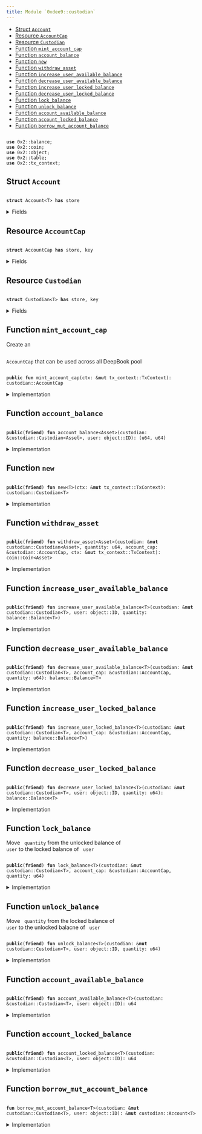 ```yaml
---
title: Module `0xdee9::custodian`
---
```


<Link id="0xdee9_custodian"/>


-  [Struct `Account`](#0xdee9_custodian_Account)
-  [Resource `AccountCap`](#0xdee9_custodian_AccountCap)
-  [Resource `Custodian`](#0xdee9_custodian_Custodian)
-  [Function `mint_account_cap`](#0xdee9_custodian_mint_account_cap)
-  [Function `account_balance`](#0xdee9_custodian_account_balance)
-  [Function `new`](#0xdee9_custodian_new)
-  [Function `withdraw_asset`](#0xdee9_custodian_withdraw_asset)
-  [Function `increase_user_available_balance`](#0xdee9_custodian_increase_user_available_balance)
-  [Function `decrease_user_available_balance`](#0xdee9_custodian_decrease_user_available_balance)
-  [Function `increase_user_locked_balance`](#0xdee9_custodian_increase_user_locked_balance)
-  [Function `decrease_user_locked_balance`](#0xdee9_custodian_decrease_user_locked_balance)
-  [Function `lock_balance`](#0xdee9_custodian_lock_balance)
-  [Function `unlock_balance`](#0xdee9_custodian_unlock_balance)
-  [Function `account_available_balance`](#0xdee9_custodian_account_available_balance)
-  [Function `account_locked_balance`](#0xdee9_custodian_account_locked_balance)
-  [Function `borrow_mut_account_balance`](#0xdee9_custodian_borrow_mut_account_balance)


<pre><code>
<b>use</b> <Link href="../iota-framework/balance#0x2_balance">0x2::balance</Link>;
<b>use</b> <Link href="../iota-framework/coin#0x2_coin">0x2::coin</Link>;
<b>use</b> <Link href="../iota-framework/object#0x2_object">0x2::object</Link>;
<b>use</b> <Link href="../iota-framework/table#0x2_table">0x2::table</Link>;
<b>use</b> <Link href="../iota-framework/tx_context#0x2_tx_context">0x2::tx_context</Link>;
</code></pre>



<Link id="0xdee9_custodian_Account"></Link>

## Struct `Account`



<pre><code>
<b>struct</b> <Link href="custodian#0xdee9_custodian_Account">Account</Link>&lt;T&gt; <b>has</b> store
</code></pre>



<details>
<summary>Fields</summary>


<dl>
<dt>
<code>
available_balance: <Link href="../iota-framework/balance#0x2_balance_Balance">balance::Balance</Link>&lt;T&gt;</code>
</dt>
<dd>

</dd>
<dt>
<code>
locked_balance: <Link href="../iota-framework/balance#0x2_balance_Balance">balance::Balance</Link>&lt;T&gt;</code>
</dt>
<dd>

</dd>
</dl>


</details>

<Link id="0xdee9_custodian_AccountCap"></Link>

## Resource `AccountCap`



<pre><code>
<b>struct</b> <Link href="custodian#0xdee9_custodian_AccountCap">AccountCap</Link> <b>has</b> store, key
</code></pre>



<details>
<summary>Fields</summary>


<dl>
<dt>
<code>
id: <Link href="../iota-framework/object#0x2_object_UID">object::UID</Link></code>
</dt>
<dd>

</dd>
</dl>


</details>

<Link id="0xdee9_custodian_Custodian"></Link>

## Resource `Custodian`



<pre><code>
<b>struct</b> <Link href="custodian#0xdee9_custodian_Custodian">Custodian</Link>&lt;T&gt; <b>has</b> store, key
</code></pre>



<details>
<summary>Fields</summary>


<dl>
<dt>
<code>
id: <Link href="../iota-framework/object#0x2_object_UID">object::UID</Link></code>
</dt>
<dd>

</dd>
<dt>
<code>
account_balances: <Link href="../iota-framework/table#0x2_table_Table">table::Table</Link>&lt;<Link href="../iota-framework/object#0x2_object_ID">object::ID</Link>, <Link href="custodian#0xdee9_custodian_Account">custodian::Account</Link>&lt;T&gt;&gt;</code>
</dt>
<dd>
 Map from an AccountCap object ID to an Account object
</dd>
</dl>


</details>

<Link id="0xdee9_custodian_mint_account_cap"></Link>

## Function `mint_account_cap`

Create an <code>
<Link href="custodian#0xdee9_custodian_AccountCap">AccountCap</Link></code> that can be used across all DeepBook pool


<pre><code>
<b>public</b> <b>fun</b> <Link href="custodian#0xdee9_custodian_mint_account_cap">mint_account_cap</Link>(ctx: &<b>mut</b> <Link href="../iota-framework/tx_context#0x2_tx_context_TxContext">tx_context::TxContext</Link>): <Link href="custodian#0xdee9_custodian_AccountCap">custodian::AccountCap</Link>
</code></pre>



<details>
<summary>Implementation</summary>


<pre><code>
<b>public</b> <b>fun</b> <Link href="custodian#0xdee9_custodian_mint_account_cap">mint_account_cap</Link>(ctx: &<b>mut</b> TxContext): <Link href="custodian#0xdee9_custodian_AccountCap">AccountCap</Link> \{
    <Link href="custodian#0xdee9_custodian_AccountCap">AccountCap</Link> \{ id: <Link href="../iota-framework/object#0x2_object_new">object::new</Link>(ctx) }
}
</code></pre>



</details>

<Link id="0xdee9_custodian_account_balance"></Link>

## Function `account_balance`



<pre><code>
<b>public</b>(<b>friend</b>) <b>fun</b> <Link href="custodian#0xdee9_custodian_account_balance">account_balance</Link>&lt;Asset&gt;(<Link href="custodian#0xdee9_custodian">custodian</Link>: &<Link href="custodian#0xdee9_custodian_Custodian">custodian::Custodian</Link>&lt;Asset&gt;, user: <Link href="../iota-framework/object#0x2_object_ID">object::ID</Link>): (u64, u64)
</code></pre>



<details>
<summary>Implementation</summary>


<pre><code>
<b>public</b>(package) <b>fun</b> <Link href="custodian#0xdee9_custodian_account_balance">account_balance</Link>&lt;Asset&gt;(
    <Link href="custodian#0xdee9_custodian">custodian</Link>: &<Link href="custodian#0xdee9_custodian_Custodian">Custodian</Link>&lt;Asset&gt;,
    user: ID
): (u64, u64) \{
    // <b>if</b> <Link href="custodian#0xdee9_custodian">custodian</Link> account is not created yet, directly <b>return</b> (0, 0) rather than <b>abort</b>
    <b>if</b> (!<Link href="../iota-framework/table#0x2_table_contains">table::contains</Link>(&<Link href="custodian#0xdee9_custodian">custodian</Link>.account_balances, user)) \{
        <b>return</b> (0, 0)
    };
    <b>let</b> account_balances = <Link href="../iota-framework/table#0x2_table_borrow">table::borrow</Link>(&<Link href="custodian#0xdee9_custodian">custodian</Link>.account_balances, user);
    <b>let</b> avail_balance = <Link href="../iota-framework/balance#0x2_balance_value">balance::value</Link>(&account_balances.available_balance);
    <b>let</b> locked_balance = <Link href="../iota-framework/balance#0x2_balance_value">balance::value</Link>(&account_balances.locked_balance);
    (avail_balance, locked_balance)
}
</code></pre>



</details>

<Link id="0xdee9_custodian_new"></Link>

## Function `new`



<pre><code>
<b>public</b>(<b>friend</b>) <b>fun</b> <Link href="custodian#0xdee9_custodian_new">new</Link>&lt;T&gt;(ctx: &<b>mut</b> <Link href="../iota-framework/tx_context#0x2_tx_context_TxContext">tx_context::TxContext</Link>): <Link href="custodian#0xdee9_custodian_Custodian">custodian::Custodian</Link>&lt;T&gt;
</code></pre>



<details>
<summary>Implementation</summary>


<pre><code>
<b>public</b>(package) <b>fun</b> <Link href="custodian#0xdee9_custodian_new">new</Link>&lt;T&gt;(ctx: &<b>mut</b> TxContext): <Link href="custodian#0xdee9_custodian_Custodian">Custodian</Link>&lt;T&gt; \{
    <Link href="custodian#0xdee9_custodian_Custodian">Custodian</Link>&lt;T&gt; \{
        id: <Link href="../iota-framework/object#0x2_object_new">object::new</Link>(ctx),
        account_balances: <Link href="../iota-framework/table#0x2_table_new">table::new</Link>(ctx),
    }
}
</code></pre>



</details>

<Link id="0xdee9_custodian_withdraw_asset"></Link>

## Function `withdraw_asset`



<pre><code>
<b>public</b>(<b>friend</b>) <b>fun</b> <Link href="custodian#0xdee9_custodian_withdraw_asset">withdraw_asset</Link>&lt;Asset&gt;(<Link href="custodian#0xdee9_custodian">custodian</Link>: &<b>mut</b> <Link href="custodian#0xdee9_custodian_Custodian">custodian::Custodian</Link>&lt;Asset&gt;, quantity: u64, account_cap: &<Link href="custodian#0xdee9_custodian_AccountCap">custodian::AccountCap</Link>, ctx: &<b>mut</b> <Link href="../iota-framework/tx_context#0x2_tx_context_TxContext">tx_context::TxContext</Link>): <Link href="../iota-framework/coin#0x2_coin_Coin">coin::Coin</Link>&lt;Asset&gt;
</code></pre>



<details>
<summary>Implementation</summary>


<pre><code>
<b>public</b>(package) <b>fun</b> <Link href="custodian#0xdee9_custodian_withdraw_asset">withdraw_asset</Link>&lt;Asset&gt;(
    <Link href="custodian#0xdee9_custodian">custodian</Link>: &<b>mut</b> <Link href="custodian#0xdee9_custodian_Custodian">Custodian</Link>&lt;Asset&gt;,
    quantity: u64,
    account_cap: &<Link href="custodian#0xdee9_custodian_AccountCap">AccountCap</Link>,
    ctx: &<b>mut</b> TxContext
): Coin&lt;Asset&gt; \{
    <Link href="../iota-framework/coin#0x2_coin_from_balance">coin::from_balance</Link>(<Link href="custodian#0xdee9_custodian_decrease_user_available_balance">decrease_user_available_balance</Link>&lt;Asset&gt;(<Link href="custodian#0xdee9_custodian">custodian</Link>, account_cap, quantity), ctx)
}
</code></pre>



</details>

<Link id="0xdee9_custodian_increase_user_available_balance"></Link>

## Function `increase_user_available_balance`



<pre><code>
<b>public</b>(<b>friend</b>) <b>fun</b> <Link href="custodian#0xdee9_custodian_increase_user_available_balance">increase_user_available_balance</Link>&lt;T&gt;(<Link href="custodian#0xdee9_custodian">custodian</Link>: &<b>mut</b> <Link href="custodian#0xdee9_custodian_Custodian">custodian::Custodian</Link>&lt;T&gt;, user: <Link href="../iota-framework/object#0x2_object_ID">object::ID</Link>, quantity: <Link href="../iota-framework/balance#0x2_balance_Balance">balance::Balance</Link>&lt;T&gt;)
</code></pre>



<details>
<summary>Implementation</summary>


<pre><code>
<b>public</b>(package) <b>fun</b> <Link href="custodian#0xdee9_custodian_increase_user_available_balance">increase_user_available_balance</Link>&lt;T&gt;(
    <Link href="custodian#0xdee9_custodian">custodian</Link>: &<b>mut</b> <Link href="custodian#0xdee9_custodian_Custodian">Custodian</Link>&lt;T&gt;,
    user: ID,
    quantity: Balance&lt;T&gt;,
) \{
    <b>let</b> account = <Link href="custodian#0xdee9_custodian_borrow_mut_account_balance">borrow_mut_account_balance</Link>&lt;T&gt;(<Link href="custodian#0xdee9_custodian">custodian</Link>, user);
    <Link href="../iota-framework/balance#0x2_balance_join">balance::join</Link>(&<b>mut</b> account.available_balance, quantity);
}
</code></pre>



</details>

<Link id="0xdee9_custodian_decrease_user_available_balance"></Link>

## Function `decrease_user_available_balance`



<pre><code>
<b>public</b>(<b>friend</b>) <b>fun</b> <Link href="custodian#0xdee9_custodian_decrease_user_available_balance">decrease_user_available_balance</Link>&lt;T&gt;(<Link href="custodian#0xdee9_custodian">custodian</Link>: &<b>mut</b> <Link href="custodian#0xdee9_custodian_Custodian">custodian::Custodian</Link>&lt;T&gt;, account_cap: &<Link href="custodian#0xdee9_custodian_AccountCap">custodian::AccountCap</Link>, quantity: u64): <Link href="../iota-framework/balance#0x2_balance_Balance">balance::Balance</Link>&lt;T&gt;
</code></pre>



<details>
<summary>Implementation</summary>


<pre><code>
<b>public</b>(package) <b>fun</b> <Link href="custodian#0xdee9_custodian_decrease_user_available_balance">decrease_user_available_balance</Link>&lt;T&gt;(
    <Link href="custodian#0xdee9_custodian">custodian</Link>: &<b>mut</b> <Link href="custodian#0xdee9_custodian_Custodian">Custodian</Link>&lt;T&gt;,
    account_cap: &<Link href="custodian#0xdee9_custodian_AccountCap">AccountCap</Link>,
    quantity: u64,
): Balance&lt;T&gt; \{
    <b>let</b> account = <Link href="custodian#0xdee9_custodian_borrow_mut_account_balance">borrow_mut_account_balance</Link>&lt;T&gt;(<Link href="custodian#0xdee9_custodian">custodian</Link>, <Link href="../iota-framework/object#0x2_object_uid_to_inner">object::uid_to_inner</Link>(&account_cap.id));
    <Link href="../iota-framework/balance#0x2_balance_split">balance::split</Link>(&<b>mut</b> account.available_balance, quantity)
}
</code></pre>



</details>

<Link id="0xdee9_custodian_increase_user_locked_balance"></Link>

## Function `increase_user_locked_balance`



<pre><code>
<b>public</b>(<b>friend</b>) <b>fun</b> <Link href="custodian#0xdee9_custodian_increase_user_locked_balance">increase_user_locked_balance</Link>&lt;T&gt;(<Link href="custodian#0xdee9_custodian">custodian</Link>: &<b>mut</b> <Link href="custodian#0xdee9_custodian_Custodian">custodian::Custodian</Link>&lt;T&gt;, account_cap: &<Link href="custodian#0xdee9_custodian_AccountCap">custodian::AccountCap</Link>, quantity: <Link href="../iota-framework/balance#0x2_balance_Balance">balance::Balance</Link>&lt;T&gt;)
</code></pre>



<details>
<summary>Implementation</summary>


<pre><code>
<b>public</b>(package) <b>fun</b> <Link href="custodian#0xdee9_custodian_increase_user_locked_balance">increase_user_locked_balance</Link>&lt;T&gt;(
    <Link href="custodian#0xdee9_custodian">custodian</Link>: &<b>mut</b> <Link href="custodian#0xdee9_custodian_Custodian">Custodian</Link>&lt;T&gt;,
    account_cap: &<Link href="custodian#0xdee9_custodian_AccountCap">AccountCap</Link>,
    quantity: Balance&lt;T&gt;,
) \{
    <b>let</b> account = <Link href="custodian#0xdee9_custodian_borrow_mut_account_balance">borrow_mut_account_balance</Link>&lt;T&gt;(<Link href="custodian#0xdee9_custodian">custodian</Link>, <Link href="../iota-framework/object#0x2_object_uid_to_inner">object::uid_to_inner</Link>(&account_cap.id));
    <Link href="../iota-framework/balance#0x2_balance_join">balance::join</Link>(&<b>mut</b> account.locked_balance, quantity);
}
</code></pre>



</details>

<Link id="0xdee9_custodian_decrease_user_locked_balance"></Link>

## Function `decrease_user_locked_balance`



<pre><code>
<b>public</b>(<b>friend</b>) <b>fun</b> <Link href="custodian#0xdee9_custodian_decrease_user_locked_balance">decrease_user_locked_balance</Link>&lt;T&gt;(<Link href="custodian#0xdee9_custodian">custodian</Link>: &<b>mut</b> <Link href="custodian#0xdee9_custodian_Custodian">custodian::Custodian</Link>&lt;T&gt;, user: <Link href="../iota-framework/object#0x2_object_ID">object::ID</Link>, quantity: u64): <Link href="../iota-framework/balance#0x2_balance_Balance">balance::Balance</Link>&lt;T&gt;
</code></pre>



<details>
<summary>Implementation</summary>


<pre><code>
<b>public</b>(package) <b>fun</b> <Link href="custodian#0xdee9_custodian_decrease_user_locked_balance">decrease_user_locked_balance</Link>&lt;T&gt;(
    <Link href="custodian#0xdee9_custodian">custodian</Link>: &<b>mut</b> <Link href="custodian#0xdee9_custodian_Custodian">Custodian</Link>&lt;T&gt;,
    user: ID,
    quantity: u64,
): Balance&lt;T&gt; \{
    <b>let</b> account = <Link href="custodian#0xdee9_custodian_borrow_mut_account_balance">borrow_mut_account_balance</Link>&lt;T&gt;(<Link href="custodian#0xdee9_custodian">custodian</Link>, user);
    split(&<b>mut</b> account.locked_balance, quantity)
}
</code></pre>



</details>

<Link id="0xdee9_custodian_lock_balance"></Link>

## Function `lock_balance`

Move <code>
quantity</code> from the unlocked balance of <code>
user</code> to the locked balance of <code>
user</code>


<pre><code>
<b>public</b>(<b>friend</b>) <b>fun</b> <Link href="custodian#0xdee9_custodian_lock_balance">lock_balance</Link>&lt;T&gt;(<Link href="custodian#0xdee9_custodian">custodian</Link>: &<b>mut</b> <Link href="custodian#0xdee9_custodian_Custodian">custodian::Custodian</Link>&lt;T&gt;, account_cap: &<Link href="custodian#0xdee9_custodian_AccountCap">custodian::AccountCap</Link>, quantity: u64)
</code></pre>



<details>
<summary>Implementation</summary>


<pre><code>
<b>public</b>(package) <b>fun</b> <Link href="custodian#0xdee9_custodian_lock_balance">lock_balance</Link>&lt;T&gt;(
    <Link href="custodian#0xdee9_custodian">custodian</Link>: &<b>mut</b> <Link href="custodian#0xdee9_custodian_Custodian">Custodian</Link>&lt;T&gt;,
    account_cap: &<Link href="custodian#0xdee9_custodian_AccountCap">AccountCap</Link>,
    quantity: u64,
) \{
    <b>let</b> to_lock = <Link href="custodian#0xdee9_custodian_decrease_user_available_balance">decrease_user_available_balance</Link>(<Link href="custodian#0xdee9_custodian">custodian</Link>, account_cap, quantity);
    <Link href="custodian#0xdee9_custodian_increase_user_locked_balance">increase_user_locked_balance</Link>(<Link href="custodian#0xdee9_custodian">custodian</Link>, account_cap, to_lock);
}
</code></pre>



</details>

<Link id="0xdee9_custodian_unlock_balance"></Link>

## Function `unlock_balance`

Move <code>
quantity</code> from the locked balance of <code>
user</code> to the unlocked balacne of <code>
user</code>


<pre><code>
<b>public</b>(<b>friend</b>) <b>fun</b> <Link href="custodian#0xdee9_custodian_unlock_balance">unlock_balance</Link>&lt;T&gt;(<Link href="custodian#0xdee9_custodian">custodian</Link>: &<b>mut</b> <Link href="custodian#0xdee9_custodian_Custodian">custodian::Custodian</Link>&lt;T&gt;, user: <Link href="../iota-framework/object#0x2_object_ID">object::ID</Link>, quantity: u64)
</code></pre>



<details>
<summary>Implementation</summary>


<pre><code>
<b>public</b>(package) <b>fun</b> <Link href="custodian#0xdee9_custodian_unlock_balance">unlock_balance</Link>&lt;T&gt;(
    <Link href="custodian#0xdee9_custodian">custodian</Link>: &<b>mut</b> <Link href="custodian#0xdee9_custodian_Custodian">Custodian</Link>&lt;T&gt;,
    user: ID,
    quantity: u64,
) \{
    <b>let</b> locked_balance = <Link href="custodian#0xdee9_custodian_decrease_user_locked_balance">decrease_user_locked_balance</Link>&lt;T&gt;(<Link href="custodian#0xdee9_custodian">custodian</Link>, user, quantity);
    <Link href="custodian#0xdee9_custodian_increase_user_available_balance">increase_user_available_balance</Link>&lt;T&gt;(<Link href="custodian#0xdee9_custodian">custodian</Link>, user, locked_balance)
}
</code></pre>



</details>

<Link id="0xdee9_custodian_account_available_balance"></Link>

## Function `account_available_balance`



<pre><code>
<b>public</b>(<b>friend</b>) <b>fun</b> <Link href="custodian#0xdee9_custodian_account_available_balance">account_available_balance</Link>&lt;T&gt;(<Link href="custodian#0xdee9_custodian">custodian</Link>: &<Link href="custodian#0xdee9_custodian_Custodian">custodian::Custodian</Link>&lt;T&gt;, user: <Link href="../iota-framework/object#0x2_object_ID">object::ID</Link>): u64
</code></pre>



<details>
<summary>Implementation</summary>


<pre><code>
<b>public</b>(package) <b>fun</b> <Link href="custodian#0xdee9_custodian_account_available_balance">account_available_balance</Link>&lt;T&gt;(
    <Link href="custodian#0xdee9_custodian">custodian</Link>: &<Link href="custodian#0xdee9_custodian_Custodian">Custodian</Link>&lt;T&gt;,
    user: ID,
): u64 \{
    <Link href="../iota-framework/balance#0x2_balance_value">balance::value</Link>(&<Link href="../iota-framework/table#0x2_table_borrow">table::borrow</Link>(&<Link href="custodian#0xdee9_custodian">custodian</Link>.account_balances, user).available_balance)
}
</code></pre>



</details>

<Link id="0xdee9_custodian_account_locked_balance"></Link>

## Function `account_locked_balance`



<pre><code>
<b>public</b>(<b>friend</b>) <b>fun</b> <Link href="custodian#0xdee9_custodian_account_locked_balance">account_locked_balance</Link>&lt;T&gt;(<Link href="custodian#0xdee9_custodian">custodian</Link>: &<Link href="custodian#0xdee9_custodian_Custodian">custodian::Custodian</Link>&lt;T&gt;, user: <Link href="../iota-framework/object#0x2_object_ID">object::ID</Link>): u64
</code></pre>



<details>
<summary>Implementation</summary>


<pre><code>
<b>public</b>(package) <b>fun</b> <Link href="custodian#0xdee9_custodian_account_locked_balance">account_locked_balance</Link>&lt;T&gt;(
    <Link href="custodian#0xdee9_custodian">custodian</Link>: &<Link href="custodian#0xdee9_custodian_Custodian">Custodian</Link>&lt;T&gt;,
    user: ID,
): u64 \{
    <Link href="../iota-framework/balance#0x2_balance_value">balance::value</Link>(&<Link href="../iota-framework/table#0x2_table_borrow">table::borrow</Link>(&<Link href="custodian#0xdee9_custodian">custodian</Link>.account_balances, user).locked_balance)
}
</code></pre>



</details>

<Link id="0xdee9_custodian_borrow_mut_account_balance"></Link>

## Function `borrow_mut_account_balance`



<pre><code>
<b>fun</b> <Link href="custodian#0xdee9_custodian_borrow_mut_account_balance">borrow_mut_account_balance</Link>&lt;T&gt;(<Link href="custodian#0xdee9_custodian">custodian</Link>: &<b>mut</b> <Link href="custodian#0xdee9_custodian_Custodian">custodian::Custodian</Link>&lt;T&gt;, user: <Link href="../iota-framework/object#0x2_object_ID">object::ID</Link>): &<b>mut</b> <Link href="custodian#0xdee9_custodian_Account">custodian::Account</Link>&lt;T&gt;
</code></pre>



<details>
<summary>Implementation</summary>


<pre><code>
<b>fun</b> <Link href="custodian#0xdee9_custodian_borrow_mut_account_balance">borrow_mut_account_balance</Link>&lt;T&gt;(
    <Link href="custodian#0xdee9_custodian">custodian</Link>: &<b>mut</b> <Link href="custodian#0xdee9_custodian_Custodian">Custodian</Link>&lt;T&gt;,
    user: ID,
): &<b>mut</b> <Link href="custodian#0xdee9_custodian_Account">Account</Link>&lt;T&gt; \{
    <b>if</b> (!<Link href="../iota-framework/table#0x2_table_contains">table::contains</Link>(&<Link href="custodian#0xdee9_custodian">custodian</Link>.account_balances, user)) \{
        <Link href="../iota-framework/table#0x2_table_add">table::add</Link>(
            &<b>mut</b> <Link href="custodian#0xdee9_custodian">custodian</Link>.account_balances,
            user,
            <Link href="custodian#0xdee9_custodian_Account">Account</Link> \{ available_balance: <Link href="../iota-framework/balance#0x2_balance_zero">balance::zero</Link>(), locked_balance: <Link href="../iota-framework/balance#0x2_balance_zero">balance::zero</Link>() }
        );
    };
    <Link href="../iota-framework/table#0x2_table_borrow_mut">table::borrow_mut</Link>(&<b>mut</b> <Link href="custodian#0xdee9_custodian">custodian</Link>.account_balances, user)
}
</code></pre>



</details>
